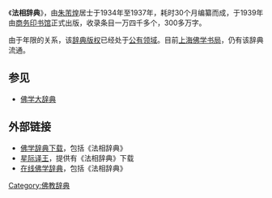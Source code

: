 《'''法相辞典'''》，由[[朱芾煌|朱芾煌]]居士于1934年至1937年，耗时30个月编纂而成，于1939年由[[商务印书馆|商务印书馆]]正式出版，收录条目一万四千多个，300多万字。

由于年限的关系，该[[辞典|辞典]][[版权|版权]]已经处于[[公有领域|公有领域]]。目前[[上海佛学书局|上海佛学书局]]，仍有该辞典流通。

==参见==
*[[佛学大辞典|佛学大辞典]]

==外部链接==
* [https://web.archive.org/web/20060208034538/http://www.fodian.net/fodict/index.htm 佛学辞典下载]，包括《法相辞典》
* [https://web.archive.org/web/20110318183039/http://stardict.sourceforge.net/cn/Dictionaries_zh_TW.php 星际译王]，提供有《法相辞典》下载
* [https://web.archive.org/web/20110228040137/http://fodian.goodweb.cn/dict_11.asp 在线佛学辞典]，包括《法相辞典》

{{佛教小作品}}

[[Category:佛教辞典|Category:佛教辞典]]